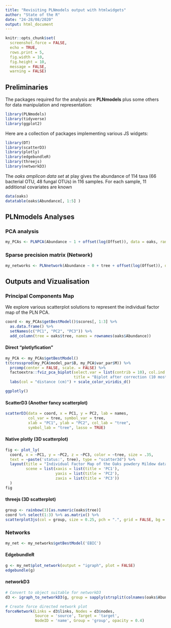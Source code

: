 ```yaml
---
title: "Revisiting PLNmodels output with htmlwidgets"
author: "State of the R"
date: "24-28/08/2020"
output: html_document
---
```


```r
knitr::opts_chunk$set(
  screenshot.force = FALSE, 
  echo = TRUE,
  rows.print = 5,
  fig.width = 10, 
  fig.height = 10,
  message = FALSE, 
  warning = FALSE)
```

## Preliminaries

The packages required for the analysis are **PLNmodels** plus some others for data manipulation and representation:

```r
library(PLNmodels)
library(tidyverse)
library(ggplot2)
```

Here are a collection of packages implementing various JS widgets:

```r
library(DT)
library(scatterD3)
library(plotly)
library(edgebundleR)
library(threejs)
library(networkD3)
```

The _oaks amplicon data set_ at play gives the abundance of 114 taxa (66 bacterial OTU, 48 fungal OTUs) in 116 samples. For each sample, 11 additional covariates are known

```r
data(oaks)
datatable(oaks$Abundance[, 1:5] )
```

## PLNmodels Analyses 

### PCA analysis

```r
my_PCAs <- PLNPCA(Abundance ~ 1 + offset(log(Offset)), data = oaks, ranks = 27)
```

### Sparse precision matrix (Network)

```r
my_networks <- PLNnetwork(Abundance ~ 0 + tree + offset(log(Offset)), data = oaks, control_main = list(trace = 2))
```

## Outputs and Vizualisation

### Principal Components Map 

We explore various scatterplot solutions to represent the individual factor map of the PLN PCA.

```r
coord <- my_PCAs$getBestModel()$scores[, 1:3] %>% 
  as.data.frame() %>%   
  setNames(c("PC1", "PC2", "PC3")) %>% 
  add_column(tree = oaks$tree, names = rownames(oaks$Abundance))
```

#### Direct "plotlyfication"

```r
my_PCA <- my_PCAs$getBestModel()
t(tcrossprod(my_PCA$model_par$B, my_PCA$var_par$M)) %>%
  prcomp(center = FALSE, scale. = FALSE) %>%
  factoextra::fviz_pca_biplot(select.var = list(contrib = 10), col.ind  = oaks$tree,
                              title = "Biplot after correction (10 most contributing species, samples colored by distance to ground)") +
  labs(col = "distance (cm)") + scale_color_viridis_d()
```

```r
ggplotly()
```

#### ScatterD3 (Another fancy scatterplot)

```r
scatterD3(data = coord, x = PC1, y = PC2, lab = names,
          col_var = tree, symbol_var = tree,
          xlab = "PC1", ylab = "PC2", col_lab = "tree",
          symbol_lab = "tree", lasso = TRUE)
```

#### Native plotly (3D scatterplot)

```r
fig <- plot_ly(
  coord, x = ~PC1, y = ~PC2, z = ~PC3, color = ~tree, size = .35,
  text = ~paste('status:', tree), type = "scatter3d") %>% 
  layout(title = "Individual Factor Map of the Oaks powdery Mildew data set",
         scene = list(xaxis = list(title = 'PC1'),
                      yaxis = list(title = 'PC2'),
                      zaxis = list(title = 'PC3'))
  )
fig
```

#### threejs (3D scatterplot)

```r
group <- rainbow(3)[as.numeric(oaks$tree)]
coord %>% select(1:3) %>% as.matrix() %>% 
scatterplot3js(col = group, size = 0.25, pch = ".", grid = FALSE, bg = "black")
```

### Networks

```r
my_net <- my_networks$getBestModel('EBIC')
```

#### EdgebundleR


```r
g <- my_net$plot_network(output = "igraph", plot = FALSE)
edgebundle(g)
```

#### networkD3

```r
# Convert to object suitable for networkD3
d3 <- igraph_to_networkD3(g, group = sapply(strsplit(colnames(oaks$Abundance), "_"), function(x) x[[1]]))

# Create force directed network plot
forceNetwork(Links = d3$links, Nodes = d3$nodes, 
             Source = 'source', Target = 'target', 
             NodeID = 'name', Group = 'group', opacity = 0.4)
```

